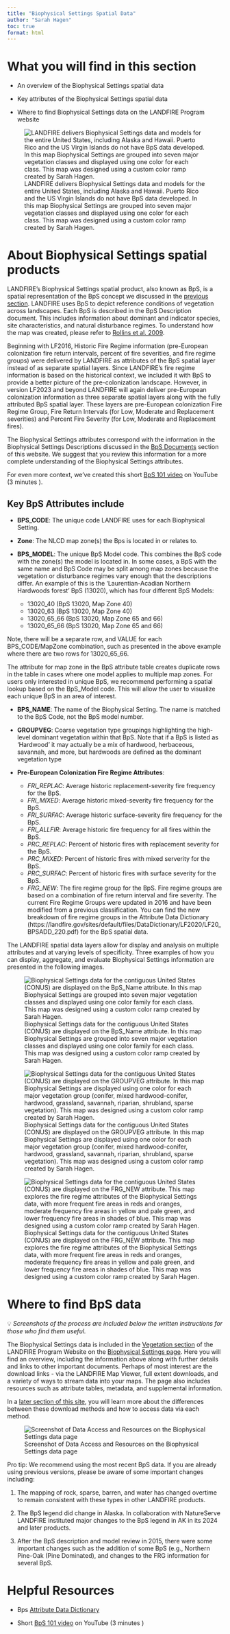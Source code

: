```yaml
---
title: "Biophysical Settings Spatial Data"
author: "Sarah Hagen"
toc: true
format: html
---
```


# What you will find in this section

-   An overview of the Biophysical Settings spatial data

-   Key attributes of the Biophysical Settings spatial data

-   Where to find Biophysical Settings data on the LANDFIRE Program website

![LANDFIRE delivers Biophysical Settings data and models for the entire United States, including Alaska and Hawaii. Puerto Rico and the US Virgin Islands do not have BpS data developed. In this map Biophysical Settings are grouped into seven major vegetation classes and displayed using one color for each class. This map was designed using a custom color ramp created by Sarah Hagen.](images/1-bps-map.bmp){fig-alt="A map of the Biophysical Settings data for the Contiguous United States, Alaska, and Hawaii." fig-align="center"}

# About Biophysical Settings spatial products

LANDFIRE’s Biophysical Settings spatial product, also known as BpS, is a spatial representation of the BpS concept we discussed in the [previous section](1-bps.qmd). LANDFIRE uses BpS to depict reference conditions of vegetation across landscapes. Each BpS is described in the BpS Description document. This includes information about dominant and indicator species, site characteristics, and natural disturbance regimes. To understand how the map was created, please refer to [Rollins et al. 2009](https://www.conservationgateway.org/Documents/rollins2009landfire.pdf).

Beginning with LF2016, Historic Fire Regime information (pre-European colonization fire return intervals, percent of fire severities, and fire regime groups) were delivered by LANDFIRE as attributes of the BpS spatial layer instead of as separate spatial layers. Since LANDFIRE’s fire regime information is based on the historical context, we included it with BpS to provide a better picture of the pre-colonization landscape. However, in version LF2023 and beyond LANDFIRE will again deliver pre-European colonization information as three separate spatial layers along with the fully attributed BpS spatial layer. These layers are pre-European colonization Fire Regime Group, Fire Return Intervals (for Low, Moderate and Replacement severities) and Percent Fire Severity (for Low, Moderate and Replacement fires). 

The Biophysical Settings attributes correspond with the information in the Biophysical Settings Descriptions discussed in the [BpS Documents](3-bps_documents.qmd) section of this website. We suggest that you review this information for a more complete understanding of the Biophysical Settings attributes.

For even more context, we’ve created this short [BpS 101 video](https://youtu.be/xjaWJCe7udQ) on YouTube (3 minutes ).

## Key BpS Attributes include

-   **BPS_CODE**: The unique code LANDFIRE uses for each Biophysical Setting.

-   **Zone**: The NLCD map zone(s) the Bps is located in or relates to.

-   **BPS_MODEL**: The unique BpS Model code. This combines the BpS code with the zone(s) the model is located in. In some cases, a BpS with the same name and BpS Code may be split among map zones because the vegetation or disturbance regimes vary enough that the descriptions differ. An example of this is the ‘Laurentian-Acadian Northern Hardwoods forest’ BpS (13020), which has four different BpS Models:

    -   13020_40 (BpS 13020, Map Zone 40)
    -   13020_63 (BpS 13020, Map Zone 40)
    -   13020_65_66 (BpS 13020, Map Zone 65 and 66)
    -   13020_65_66 (BpS 13020, Map Zone 65 and 66)

::: callout-note
Note, there will be a separate row, and VALUE for each BPS_CODE/MapZone combination, such as presented in the above example where there are two rows for 13020_65_66.
:::

::: callout-tip
The attribute for map zone in the BpS attribute table creates duplicate rows in the table in cases where one model applies to multiple map zones. For users only interested in unique BpS, we recommend performing a spatial lookup based on the BpS_Model code. This will allow the user to visualize each unique BpS in an area of interest.
:::

-   **BPS_NAME**: The name of the Biophysical Setting. The name is matched to the BpS Code, not the BpS model number.

-   **GROUPVEG**: Coarse vegetation type groupings highlighting the high-level dominant vegetation within that BpS. Note that if a BpS is listed as ‘Hardwood’ it may actually be a mix of hardwood, herbaceous, savannah, and more, but hardwoods are defined as the dominant vegetation type

-   **Pre-European Colonization Fire Regime Attributes**:

    -   *FRI_REPLAC*: Average historic replacement-severity fire frequency for the BpS.
    -   *FRI_MIXED*: Average historic mixed-severity fire frequency for the BpS.
    -   *FRI_SURFAC*: Average historic surface-severity fire frequency for the BpS.
    -   *FRI_ALLFIR*: Average historic fire frequency for all fires within the BpS.
    -   *PRC_REPLAC*: Percent of historic fires with replacement severity for the BpS.
    -   *PRC_MIXED*: Percent of historic fires with mixed serverity for the BpS.
    -   *PRC_SURFAC*: Percent of historic fires with surface severity for the BpS.
    -   *FRG_NEW*: The fire regime group for the BpS. Fire regime groups are based on a combination of fire return interval and fire severity. The current Fire Regime Groups were updated in 2016 and have been modified from a previous classification. You can find the new breakdown of fire regime groups in the Attribute Data Dictionary (https://landfire.gov/sites/default/files/DataDictionary/LF2020/LF20_BPSADD_220.pdf) for the BpS spatial data.
    
The LANDFIRE spatial data layers allow for display and analysis on multiple attributes and at varying levels of specificity. Three examples of how you can display, aggregate, and evaluate Biophysical Settings information are presented in the following images.

![Biophysical Settings data for the contiguous United States (CONUS) are displayed on the BpS_Name attribute. In this map Biophysical Settings are grouped into seven major vegetation classes and displayed using one color family for each class. This map was designed using a custom color ramp created by Sarah Hagen.](images/2-bps-map-name.bmp){fig-alt="A map of the Biophysical Settings data for the Contiguous United States. Text across the top reads 'Biophysical Settings Name'." fig-align="center"}

![Biophysical Settings data for the contiguous United States (CONUS) are displayed on the GROUPVEG attribute. In this map Biophysical Settings are displayed using one color for each major vegetation group (conifer, mixed hardwood-conifer, hardwood, grassland, savannah, riparian, shrubland, sparse vegetation). This map was designed using a custom color ramp created by Sarah Hagen.](images/3-bps-map-group.bmp){fig-alt="A map of the Biophysical Settings data for the Contiguous United States. Text across the top reads 'Biophysical Settings Group'." fig-align="center"}

![Biophysical Settings data for the contiguous United States (CONUS) are displayed on the FRG_NEW attribute. This map explores the fire regime attributes of the Biophysical Settings data, with more frequent fire areas in reds and oranges, moderate frequency fire areas in yellow and pale green, and lower frequency fire areas in shades of blue. This map was designed using a custom color ramp created by Sarah Hagen.](images/4-bps-map-frg.bmp){fig-alt="A map of the Biophysical Settings data for the Contiguous United States displayed on Fire Regime attributes. Text across the top reads 'Fire Regime Groups'." fig-align="center"}

# Where to find BpS data

💡 *Screenshots of the process are included below the written instructions for those who find them useful.*

The Biophysical Settings data is included in the [Vegetation section](https://landfire.gov/vegetation) of the LANDFIRE Program Website on the [Biophysical Settings page](https://landfire.gov/vegetation/bps). Here you will find an overview, including the information above along with further details and links to other important documents. Perhaps of most interest are the download links - via the LANDFIRE Map Viewer, full extent downloads, and a variety of ways to stream data into your maps. The page also includes resources such as attribute tables, metadata, and supplemental information.

::: callout-note
In a [later section of this site](../../../Get_Data/1-ways-to-get-data.qmd), you will learn more about the differences between these download methods and how to access data via each method.
:::

![Screenshot of Data Access and Resources on the Biophysical Settings data page](images/5-bps-spatial-lfgov.bmp){fig-alt="Location on landfire.gov, the LANDFIRE Program website, of where to find the Data Access and Resources sections of the Biophysical Settings data page. When you browse to landfire.gov/vegetation/bps, these resources are near the bottom of the page under the Data Access and Biophysical Settings Resources headings."}

::: callout-tip
Pro tip: We recommend using the most recent BpS data.  If you are already using previous versions, please be aware of some important changes including:

1.    The mapping of rock, sparse, barren, and water has changed overtime to remain consistent with these types in other LANDFIRE products.

2.    The BpS legend did change in Alaska. In collaboration with NatureServe LANDFIRE instituted major changes to the BpS legend in AK in its 2024 and later products.

3.    After the BpS description and model review in 2015, there were some important changes such as the addition of some BpS (e.g., Northern Pine-Oak (Pine Dominated), and changes to the FRG information for several BpS.
:::

# Helpful Resources

-   Bps [Attribute Data Dictionary](https://landfire.gov/sites/default/files/DataDictionary/LF2020/LF20_BPSADD_220.pdf)

-   Short [BpS 101 video](https://youtu.be/xjaWJCe7udQ) on YouTube (3 minutes )
